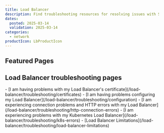 ```yaml
---
title: Load Balancer
description: Find troubleshooting resources for resolving issues with Scaleway Load Balancers.
dates:
  posted: 2025-03-14
  validation: 2025-03-14
categories:
  - network
productIcon: LbProductIcon
---
```


<ProductHeader
  productName="Load Balancer troubleshooting"
  productLogo="loadBalancers"
  description="Learn how to fix the most common issues with Scaleway Load Balancers."
/>

## Featured Pages

<Grid>
    <Card
      title="Load Balancer FAQ"
      description="Answers to common questions"
      url="/load-balancer/faq/"
      label="See more"
    />
    <Card
      title="Configuring SSL bridging, offloading or passthrough"
      description="Set up your Load Balancer appropriately"
      url="/load-balancer/reference-content/ssl-bridging-offloading-passthrough"
      label="See more"
    />
    <Card
      title="Adding a certificate"
      description="Configure an SSL/TLS certificate"
      url="/load-balancer/how-to/add-certificate"
      label="See more"
    />
</Grid>
<Grid>
    <Card
      title="Configuring backends"
      description="Set up your Load Balancer's backends"
      url="/load-balancer/reference-content/configuring-backends/"
      label="See more"
    />
    <Card
      title="Kubernetes Load Balancers"
      description="Everything you need to know"
      url="/load-balancer/reference-content/kubernetes-load-balancer/"
      label="See more"
    />
    <Card
      title="Resolving HTTP errors"
      description="Solutions to common issues"
      url="/load-balancer/troubleshooting/http-connection-errors/"
      label="See more"
    />
</Grid>

## Load Balancer troubleshooting pages

<LinksList>
  - [I am having problems with my Load Balancer's certificate](/load-balancer/troubleshooting/certificates)
  - [I am having problems configuring my Load Balancer](/load-balancer/troubleshooting/configuration)
  - [I am experiencing connection problems and HTTP errors with my Load Balancer](/load-balancer/troubleshooting/http-connection-errors)
  - [I am experiencing problems with my Kubernetes Load Balancer](/load-balancer/troubleshooting/k8s-errors)
  - [Load Balancer Limitations](/load-balancer/troubleshooting/load-balancer-limitations)
</LinksList>
